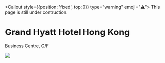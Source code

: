 
<Callout style={{position: 'fixed', top: 0}} type="warning" emoji="⚠️">
  This page is still under contruction.
</Callout>

# Grand Hyatt Hotel Hong Kong
Business Centre, G/F

![](/../public/pic/GHHK_Busi_01.jpg)